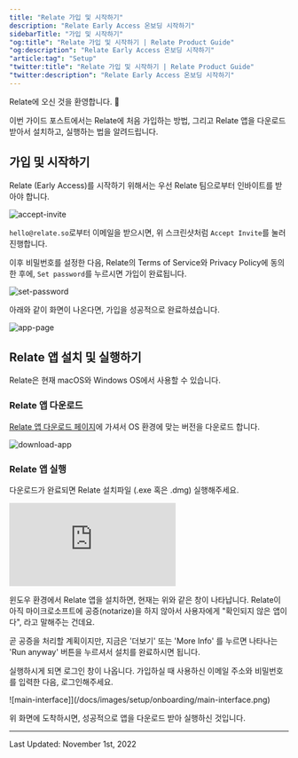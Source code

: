 ```yaml
---
title: "Relate 가입 및 시작하기"
description: "Relate Early Access 온보딩 시작하기"
sidebarTitle: "가입 및 시작하기"
"og:title": "Relate 가입 및 시작하기 | Relate Product Guide"
"og:description": "Relate Early Access 온보딩 시작하기"
"article:tag": "Setup"
"twitter:title": "Relate 가입 및 시작하기 | Relate Product Guide"
"twitter:description": "Relate Early Access 온보딩 시작하기"
---
```


Relate에 오신 것을 환영합니다. 👋

이번 가이드 포스트에서는 Relate에 처음 가입하는 방법, 그리고 Relate 앱을 다운로드 받아서 설치하고, 실행하는 법을 알려드립니다.

## 가입 및 시작하기
Relate (Early Access)를 시작하기 위해서는 우선 Relate 팀으로부터 인바이트를 받아야 합니다.

![accept-invite](/docs/images/setup/onboarding/accept-invite.png)

`hello@relate.so`로부터 이메일을 받으시면, 위 스크린샷처럼 `Accept Invite`를 눌러 진행합니다.

이후 비밀번호를 설정한 다음, Relate의 Terms of Service와 Privacy Policy에 동의한 후에, `Set password`를 누르시면 가입이 완료됩니다.

![set-password](/docs/images/setup/onboarding/set-password.png)

아래와 같이 화면이 나온다면, 가입을 성공적으로 완료하셨습니다.

![app-page](/docs/images/setup/onboarding/app-page.png)

## Relate 앱 설치 및 실행하기

Relate은 현재 macOS와 Windows OS에서 사용할 수 있습니다.

### Relate 앱 다운로드
[Relate 앱 다운로드 페이지](https://app.relate.so/)에 가셔서 OS 환경에 맞는 버전을 다운로드 합니다.

![download-app](/docs/images/setup/onboarding/download-app.png)

### Relate 앱 실행

다운로드가 완료되면 Relate 설치파일 (.exe 혹은 .dmg) 실행해주세요.

<Accordion title="윈도우OS에서 발생하는 경고창">
<div
  style={{
    position: "relative",
    paddingBottom: "69.74664679582713%",
    height: 0,
  }}
>
  <iframe
    src="https://www.loom.com/embed/1c3733bf89d743a4aac9581e328309bb"
    frameborder="0"
    webkitAllowFullScreen
    mozallowFullScreen
    allowFullScreen
    style={{
      position: "absolute",
      top: 0,
      left: 0,
      width: "100%",
      height: "100%",
    }}
  ></iframe>
</div>

윈도우 환경에서 Relate 앱을 설치하면, 현재는 위와 같은 창이 나타납니다. Relate이 아직 마이크로소프트에 공증(notarize)을 하지 않아서 사용자에게 "확인되지 않은 앱이다", 라고 말해주는 건데요.

곧 공증을 처리할 계획이지만, 지금은 '더보기' 또는 'More Info' 를 누르면 나타나는 'Run anyway' 버튼을 누르셔서 설치를 완료하시면 됩니다.
</Accordion>

실행하시게 되면 로그인 창이 나옵니다. 가입하실 때 사용하신 이메일 주소와 비밀번호를 입력한 다음, 로그인해주세요.

![main-interface]](/docs/images/setup/onboarding/main-interface.png)

위 화면에 도착하시면, 성공적으로 앱을 다운로드 받아 실행하신 것입니다.

---
Last Updated: November 1st, 2022
